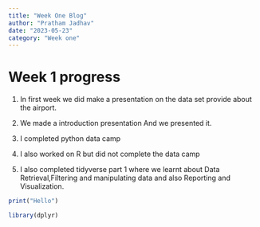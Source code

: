 ```yaml
---
title: "Week One Blog"
author: "Pratham Jadhav"
date: "2023-05-23"
category: "Week one"
---
```


# Week 1 progress

1.  In first week we did make a presentation on the data set provide about the airport.

2.  We made a introduction presentation And we presented it.

3.  I completed python data camp

4.  I also worked on R but did not complete the data camp

5.  I also completed tidyverse part 1 where we learnt about Data Retrieval,Filtering and manipulating data and also Reporting and Visualization.

```r
print("Hello")
```

```r
library(dplyr)

```
